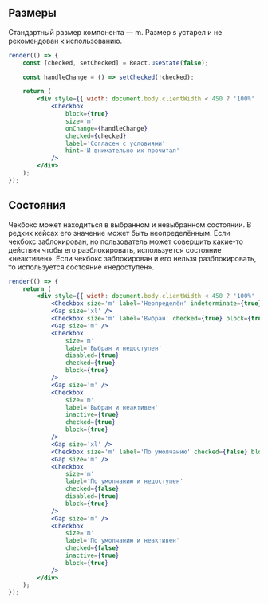 ## Размеры

Стандартный размер компонента — m. Размер s устарел и не рекомендован к использованию.

```jsx live
render(() => {
    const [checked, setChecked] = React.useState(false);

    const handleChange = () => setChecked(!checked);

    return (
        <div style={{ width: document.body.clientWidth < 450 ? '100%' : 320 }}>
            <Checkbox
                block={true}
                size='m'
                onChange={handleChange}
                checked={checked}
                label='Согласен с условиями'
                hint='И внимательно их прочитал'
            />
        </div>
    );
});
```

## Состояния

Чекбокс может находиться в выбранном и невыбранном состоянии. В редких кейсах его значение может быть неопределённым.
Если чекбокс заблокирован, но пользователь может совершить какие-то действия чтобы его разблокировать, используется состояние «неактивен».
Если чекбокс заблокирован и его нельзя разблокировать, то используется состояние «недоступен».

```jsx live
render(() => {
    return (
        <div style={{ width: document.body.clientWidth < 450 ? '100%' : 320 }}>
            <Checkbox size='m' label='Неопределён' indeterminate={true} block={true} />
            <Gap size='xl' />
            <Checkbox size='m' label='Выбран' checked={true} block={true} />
            <Gap size='m' />
            <Checkbox
                size='m'
                label='Выбран и недоступен'
                disabled={true}
                checked={true}
                block={true}
            />
            <Gap size='m' />
            <Checkbox
                size='m'
                label='Выбран и неактивен'
                inactive={true}
                checked={true}
                block={true}
            />
            <Gap size='xl' />
            <Checkbox size='m' label='По умолчанию' checked={false} block={true} />
            <Gap size='m' />
            <Checkbox
                size='m'
                label='По умолчанию и недоступен'
                checked={false}
                disabled={true}
                block={true}
            />
            <Gap size='m' />
            <Checkbox
                size='m'
                label='По умолчанию и неактивен'
                checked={false}
                inactive={true}
                block={true}
            />
        </div>
    );
});
```
